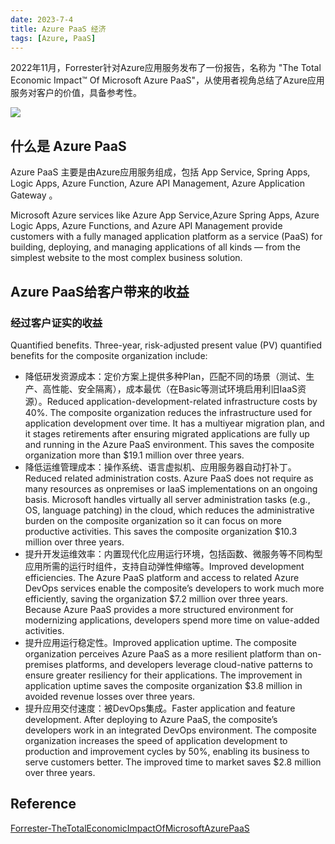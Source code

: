 ```yaml
---
date: 2023-7-4
title: Azure PaaS 经济
tags: [Azure, PaaS]
---
```


2022年11月，Forrester针对Azure应用服务发布了一份报告，名称为 "The Total Economic Impact™ Of Microsoft Azure PaaS"，从使用者视角总结了Azure应用服务对客户的价值，具备参考性。

![](/images/azure/Forrester-TheTotalEconomicImpactOfMicrosoftAzurePaaS.png)

## 什么是 Azure PaaS

Azure PaaS 主要是由Azure应用服务组成，包括 App Service, Spring Apps, Logic Apps, Azure Function, Azure API Management, Azure Application Gateway 。

Microsoft Azure services like Azure App Service,Azure Spring Apps, Azure Logic Apps, Azure Functions, and Azure API Management provide customers with a fully managed application platform as a service (PaaS) for building, deploying, and
managing applications of all kinds — from the simplest website to the most complex business solution.

## Azure PaaS给客户带来的收益

### 经过客户证实的收益

Quantified benefits. Three-year, risk-adjusted present value (PV) quantified benefits for the composite organization include:

- 降低研发资源成本：定价方案上提供多种Plan，匹配不同的场景（测试、生产、高性能、安全隔离），成本最优（在Basic等测试环境启用利旧IaaS资源）。Reduced application-development-related infrastructure costs by 40%. The composite organization reduces the infrastructure used for application development over time. It has a multiyear migration plan, and it stages retirements after ensuring migrated applications are fully up and running in the Azure PaaS environment. This saves the composite
  organization more than $19.1 million over three years.
- 降低运维管理成本：操作系统、语言虚拟机、应用服务器自动打补丁。Reduced related administration costs. Azure PaaS does not require as many resources as onpremises or IaaS implementations on an ongoing basis. Microsoft handles virtually all server administration tasks (e.g., OS, language
  patching) in the cloud, which reduces the administrative burden on the composite organization so it can focus on more productive activities. This saves the composite organization $10.3 million over three years.
- 提升开发运维效率：内置现代化应用运行环境，包括函数、微服务等不同构型应用所需的运行时组件，支持自动弹性伸缩等。Improved development efficiencies. The Azure PaaS platform and access to related Azure DevOps services enable the composite’s developers to work much more efficiently, saving the organization $7.2 million over three years. Because Azure PaaS provides a more structured environment for modernizing applications, developers spend more time on value-added
  activities.
- 提升应用运行稳定性。Improved application uptime. The composite organization perceives Azure PaaS as a more resilient platform than on-premises platforms, and developers leverage cloud-native patterns to ensure greater resiliency for their applications. The improvement in application uptime saves the composite organization $3.8 million in avoided revenue losses over three years.
- 提升应用交付速度：被DevOps集成。Faster application and feature development. After deploying to Azure PaaS, the composite’s developers work in an integrated DevOps environment. The composite organization increases the speed of application development to production and improvement cycles by 50%, enabling its business to serve customers better. The improved time to market saves $2.8 million
  over three years.

## Reference

[Forrester-TheTotalEconomicImpactOfMicrosoftAzurePaaS](/archives/azure/Forrester-TheTotalEconomicImpactOfMicrosoftAzurePaaS.pdf)
